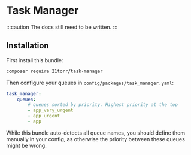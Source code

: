 
# Task Manager

<LinkList
	github="https://github.com/21TORR/TaskManagerBundle"
	packagist="https://packagist.org/packages/21torr/task-manager"
/>

:::caution
The docs still need to be written.
:::

## Installation

First install this bundle:

```bash
composer require 21torr/task-manager
```

Then configure your queues in `config/packages/task_manager.yaml`:

```yaml
task_manager:
    queues:
        # queues sorted by priority. Highest priority at the top
        - app_very_urgent
        - app_urgent
        - app
```

While this bundle auto-detects all queue names, you should define them manually in your config, as otherwise the priority between these queues might be wrong.
